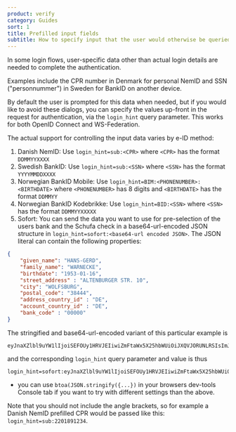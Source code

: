 ```yaml
---
product: verify
category: Guides
sort: 1
title: Prefilled input fields
subtitle: How to specify input that the user would otherwise be queried for
---
```



In some login flows, user-specific data other than actual login details are needed to complete the authentication. 

Examples include the CPR number in Denmark for personal NemID and SSN ("personnummer") in Sweden for BankID on another device.

By default the user is prompted for this data when needed, but if you would like to avoid these dialogs, you can specify the values up-front in the request for authentication, via the `login_hint` query parameter. This works for both OpenID Connect and WS-Federation.

The actual support for controlling the input data varies by e-ID method:

1. Danish NemID: Use `login_hint=sub:<CPR>` where `<CPR>` has the format `DDMMYYXXXX`
2. Swedish BankID: Use `login_hint=sub:<SSN>` where `<SSN>` has the format `YYYYMMDDXXXX`
3. Norwegian BankID Mobile: Use `login_hint=BIM:<PHONENUMBER>:<BIRTHDATE>` where `<PHONENUMBER>` has 8 digits and `<BIRTHDATE>` has the format `DDMMYY`
4. Norwegian BankID Kodebrikke: Use `login_hint=BID:<SSN>` where `<SSN>` has the format `DDMMYYXXXXX`
5. Sofort: You can send the data you want to use for pre-selection of the users bank and the Schufa check in a base64-url-encoded JSON structure in `login_hint=sofort:<base64-url encoded JSON>`. The JSON literal can contain the following properties:
```json
{
    "given_name": "HANS-GERD",
    "family_name": "WARNECKE",
    "birthdate": "1953-01-16",
    "street_address" : "ALTENBURGER STR. 10",
    "city": "WOLFSBURG",
    "postal_code": "38444",
    "address_country_id" : "DE",
    "account_country_id" : "DE",
    "bank_code" : "00000"
}
```
The stringified and base64-url-encoded variant of this particular example is
```
eyJnaXZlbl9uYW1lIjoiSEFOUy1HRVJEIiwiZmFtaWx5X25hbWUiOiJXQVJORUNLRSIsImJpcnRoZGF0ZSI6IjE5NTMtMDEtMTYiLCJzdHJlZXRfYWRkcmVzcyI6IkFMVEVOQlVSR0VSIFNUUi4gMTAiLCJjaXR5IjoiV09MRlNCVVJHIiwicG9zdGFsX2NvZGUiOiIzODQ0NCIsImFkZHJlc3NfY291bnRyeV9pZCI6IkRFIiwiYWNjb3VudF9jb3VudHJ5X2lkIjoiREUiLCJiYW5rX2NvZGUiOiIwMDAwMCJ9
```
and the corresponding `login_hint` query parameter and value is thus
```
login_hint=sofort:eyJnaXZlbl9uYW1lIjoiSEFOUy1HRVJEIiwiZmFtaWx5X25hbWUiOiJXQVJORUNLRSIsImJpcnRoZGF0ZSI6IjE5NTMtMDEtMTYiLCJzdHJlZXRfYWRkcmVzcyI6IkFMVEVOQlVSR0VSIFNUUi4gMTAiLCJjaXR5IjoiV09MRlNCVVJHIiwicG9zdGFsX2NvZGUiOiIzODQ0NCIsImFkZHJlc3NfY291bnRyeV9pZCI6IkRFIiwiYWNjb3VudF9jb3VudHJ5X2lkIjoiREUiLCJiYW5rX2NvZGUiOiIwMDAwMCJ9
```
 - you can use `btoa(JSON.stringify({...})` in your browsers dev-tools Console tab if you want to try with different settings than the above.

<Highlight icon="file-lines">

Note that you should not include the angle brackets, so for example a Danish NemID prefilled CPR 
would be passed like this: `login_hint=sub:2201891234`.

</Highlight>



